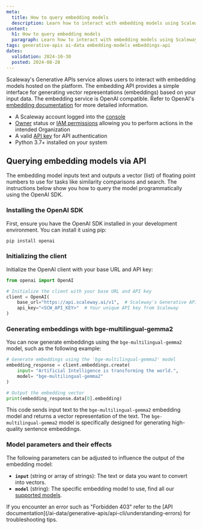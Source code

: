 ```yaml
---
meta:
  title: How to query embedding models
  description: Learn how to interact with embedding models using Scaleway's Generative APIs service.
content:
  h1: How to query embedding models
  paragraph: Learn how to interact with embedding models using Scaleway's Generative APIs service.
tags: generative-apis ai-data embedding-models embeddings-api
dates:
  validation: 2024-10-30
  posted: 2024-08-28
---
```



Scaleway's Generative APIs service allows users to interact with embedding models hosted on the platform.
The embedding API provides a simple interface for generating vector representations (embeddings) based on your input data. 
The embedding service is OpenAI compatible. Refer to OpenAI's [embedding documentation](https://platform.openai.com/docs/api-reference/embeddings) for more detailed information. 

<Macro id="requirements" />

- A Scaleway account logged into the [console](https://console.scaleway.com)
- [Owner](/identity-and-access-management/iam/concepts/#owner) status or [IAM permissions](/identity-and-access-management/iam/concepts/#permission) allowing you to perform actions in the intended Organization
- A valid [API key](/identity-and-access-management/iam/how-to/create-api-keys/) for API authentication
- Python 3.7+ installed on your system

## Querying embedding models via API

The embedding model inputs text and outputs a vector (list) of floating point numbers to use for tasks like similarity comparisons and search.
The instructions below show you how to query the model programmatically using the OpenAI SDK.

### Installing the OpenAI SDK

First, ensure you have the OpenAI SDK installed in your development environment. You can install it using pip:

```bash
pip install openai
```

### Initializing the client

Initialize the OpenAI client with your base URL and API key:

```python
from openai import OpenAI

# Initialize the client with your base URL and API key
client = OpenAI(
    base_url="https://api.scaleway.ai/v1",  # Scaleway's Generative APIs service URL
    api_key="<SCW_API_KEY>"  # Your unique API key from Scaleway
)
```

### Generating embeddings with bge-multilingual-gemma2

You can now generate embeddings using the `bge-multilingual-gemma2` model, such as the following example:

```python
# Generate embeddings using the 'bge-multilingual-gemma2' model
embedding_response = client.embeddings.create(
    input= "Artificial Intelligence is transforming the world.",
    model= "bge-multilingual-gemma2"
)

# Output the embedding vector
print(embedding_response.data[0].embedding)
```

This code sends input text to the `bge-multilingual-gemma2` embedding model and returns a vector representation of the text. The `bge-multilingual-gemma2` model is specifically designed for generating high-quality sentence embeddings.

### Model parameters and their effects

The following parameters can be adjusted to influence the output of the embedding model:

- **`input`** (string or array of strings): The text or data you want to convert into vectors.
- **`model`** (string): The specific embedding model to use, find all our [supported models](/ai-data/generative-apis/reference-content/supported-models).

<Message type="warning">
 If you encounter an error such as "Forbidden 403" refer to the [API documentation](/ai-data/generative-apis/api-cli/understanding-errors) for troubleshooting tips.
</Message>
